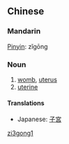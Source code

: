 {{zh-forms|[[子]][[宫]]|[[子宮]]}}
== Chinese ==
===Mandarin===
[[Pinyin]]: zǐgōng
===Noun===
# [[womb]], [[uterus]]
# [[uterine]]

====Translations====
*Japanese: [[子宮]]

[[Category:zh-cn:Anatomy|zi3gong1]]